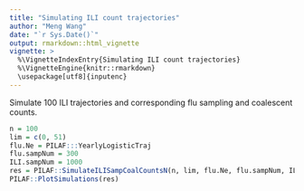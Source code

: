 ```yaml
---
title: "Simulating ILI count trajectories"
author: "Meng Wang"
date: "`r Sys.Date()`"
output: rmarkdown::html_vignette
vignette: >
  %\VignetteIndexEntry{Simulating ILI count trajectories}
  %\VignetteEngine{knitr::rmarkdown}
  \usepackage[utf8]{inputenc}
---
```


Simulate 100 ILI trajectories and corresponding flu sampling and coalescent counts.

```r
n = 100
lim = c(0, 51)
flu.Ne = PILAF:::YearlyLogisticTraj
flu.sampNum = 300
ILI.sampNum = 1000
res = PILAF::SimulateILISampCoalCountsN(n, lim, flu.Ne, flu.sampNum, ILI.sampNum)
PILAF::PlotSimulations(res)
```
